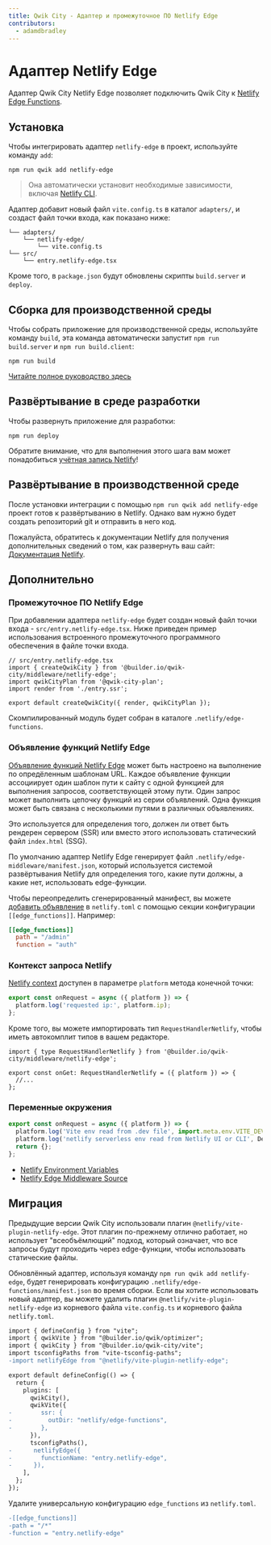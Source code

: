 ```yaml
---
title: Qwik City - Адаптер и промежуточное ПО Netlify Edge
contributors:
  - adamdbradley
---
```


# Адаптер Netlify Edge

Адаптер Qwik City Netlify Edge позволяет подключить Qwik City к [Netlify Edge Functions](https://docs.netlify.com/netlify-labs/experimental-features/edge-functions/).

## Установка

Чтобы интегрировать адаптер `netlify-edge` в проект, используйте команду `add`:

```shell
npm run qwik add netlify-edge
```

> Она автоматически установит необходимые зависимости, включая [Netlify CLI](https://cli.netlify.com/).

Адаптер добавит новый файл `vite.config.ts` в каталог `adapters/`, и создаст файл точки входа, как показано ниже:

```
└── adapters/
    └── netlify-edge/
        └── vite.config.ts
└── src/
    └── entry.netlify-edge.tsx
```

Кроме того, в `package.json` будут обновлены скрипты `build.server` и `deploy`.

## Сборка для производственной среды

Чтобы собрать приложение для производственной среды, используйте команду `build`, эта команда автоматически запустит `npm run build.server` и `npm run build.client`:

```shell
npm run build
```

[Читайте полное руководство здесь](https://github.com/BuilderIO/qwik/blob/main/starters/adapters/netlify-edge/README.md)

## Развёртывание в среде разработки

Чтобы развернуть приложение для разработки:

```shell
npm run deploy
```

Обратите внимание, что для выполнения этого шага вам может понадобиться [учётная запись Netlify](https://docs.netlify.com/get-started/)!

## Развёртывание в производственной среде

После установки интеграции с помощью `npm run qwik add netlify-edge` проект готов к развёртыванию в Netlify. Однако вам нужно будет создать репозиторий git и отправить в него код.

Пожалуйста, обратитесь к документации Netlify для получения дополнительных сведений о том, как развернуть ваш сайт: [Документация Netlify](https://docs.netlify.com/site-deploys/create-deploys/).

## Дополнительно

### Промежуточное ПО Netlify Edge

При добавлении адаптера `netlify-edge` будет создан новый файл точки входа - `src/entry.netlify-edge.tsx`. Ниже приведен пример использования встроенного промежуточного программного обеспечения в файле точки входа.

```tsx
// src/entry.netlify-edge.tsx
import { createQwikCity } from '@builder.io/qwik-city/middleware/netlify-edge';
import qwikCityPlan from '@qwik-city-plan';
import render from './entry.ssr';

export default createQwikCity({ render, qwikCityPlan });
```

Скомпилированный модуль будет собран в каталоге `.netlify/edge-functions`.

### Объявление функций Netlify Edge

[Объявление функций Netlify Edge](https://docs.netlify.com/edge-functions/declarations/) может быть настроено на выполнение по опредёленным шаблонам URL. Каждое объявление функции ассоциирует один шаблон пути к сайту с одной функцией для выполнения запросов, соответствующей этому пути. Один запрос может выполнить цепочку функций из серии объявлений. Одна функция может быть связана с несколькими путями в различных объявлениях.

Это используется для определения того, должен ли ответ быть рендерен сервером (SSR) или вместо этого использовать статический файл `index.html` (SSG).

По умолчанию адаптер Netlify Edge генерирует файл `.netlify/edge-middleware/manifest.json`, который используется системой развёртывания Netlify для определения того, какие пути должны, а какие нет, использовать edge-функции.

Чтобы переопределить сгенерированный манифест, вы можете [добавить объявление](https://docs.netlify.com/edge-functions/declarations/#add-a-declaration) в `netlify.toml` с помощью секции конфигурации `[[edge_functions]]`. Например:

```toml
[[edge_functions]]
  path = "/admin"
  function = "auth"
```

### Контекст запроса Netlify

[Netlify context](https://docs.netlify.com/edge-functions/api/#netlify-specific-context-object) доступен в параметре `platform` метода конечной точки:

```javascript
export const onRequest = async ({ platform }) => {
  platform.log('requested ip:', platform.ip);
};
```

Кроме того, вы можете импортировать тип `RequestHandlerNetlify`, чтобы иметь автокомплит типов в вашем редакторе.

```tsx
import { type RequestHandlerNetlify } from '@builder.io/qwik-city/middleware/netlify-edge';

export const onGet: RequestHandlerNetlify = ({ platform }) => {
  //...
};
```

### Переменные окружения

```javascript
export const onRequest = async ({ platform }) => {
  platform.log('Vite env read from .dev file', import.meta.env.VITE_DEV);
  platform.log('netlify serverless env read from Netlify UI or CLI', Deno.env.toObject());
  return {};
};
```

- [Netlify Environment Variables](https://docs.netlify.com/environment-variables/overview/#environment-variable-options)
- [Netlify Edge Middleware Source](https://github.com/BuilderIO/qwik/blob/main/packages/qwik-city/middleware/netlify-edge/index.ts)

## Миграция

Предыдущие версии Qwik City использовали плагин `@netlify/vite-plugin-netlify-edge`. Этот плагин по-прежнему отлично работает, но использует "всеобъёмлющий" подход, который означает, что все запросы будут проходить через edge-функции, чтобы использовать статические файлы.

Обновлённый адаптер, используя команду `npm run qwik add netlify-edge`, будет генерировать конфигурацию `.netlify/edge-functions/manifest.json` во время сборки. Если вы хотите использовать новый адаптер, вы можете удалить плагин `@netlify/vite-plugin-netlify-edge` из корневого файла `vite.config.ts` и корневого файла `netlify.toml`.

```diff
import { defineConfig } from "vite";
import { qwikVite } from "@builder.io/qwik/optimizer";
import { qwikCity } from "@builder.io/qwik-city/vite";
import tsconfigPaths from "vite-tsconfig-paths";
-import netlifyEdge from "@netlify/vite-plugin-netlify-edge";

export default defineConfig(() => {
  return {
    plugins: [
      qwikCity(),
      qwikVite({
-        ssr: {
-          outDir: "netlify/edge-functions",
-        },
      }),
      tsconfigPaths(),
-      netlifyEdge({
-        functionName: "entry.netlify-edge",
-      }),
    ],
  };
});
```

Удалите универсальную конфигурацию `edge_functions` из `netlify.toml`.

```diff
-[[edge_functions]]
-path = "/*"
-function = "entry.netlify-edge"
```
